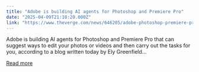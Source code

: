 ```yaml
---
title: "Adobe is building AI agents for Photoshop and Premiere Pro"
date: "2025-04-09T21:10:20.000Z"
link: "https://www.theverge.com/news/646205/adobe-photoshop-premiere-pro-ai-creative-agent-actions"
---
```


Adobe is building AI agents for Photoshop and Premiere Pro that can suggest ways to edit your photos or videos and then carry out the tasks for you, according to a blog written today by Ely Greenfield...

[Read more](https://www.theverge.com/news/646205/adobe-photoshop-premiere-pro-ai-creative-agent-actions)
